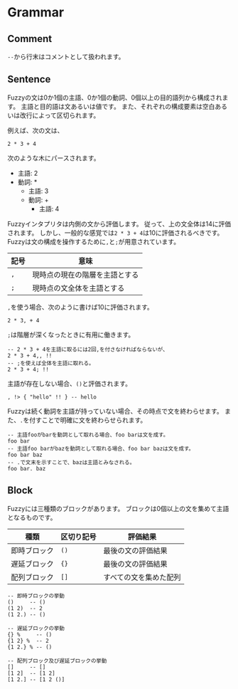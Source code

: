 # Grammar

## Comment

`--`から行末はコメントとして扱われます。

## Sentence

Fuzzyの文は0か1個の主語、0か1個の動詞、0個以上の目的語列から構成されます。
主語と目的語は文あるいは値です。
また、それぞれの構成要素は空白あるいは改行によって区切られます。

例えば、次の文は、

```fuzzy
2 * 3 + 4
```

次のような木にパースされます。

- 主語: 2
- 動詞: *
  - 主語: 3
  - 動詞: +
    - 主語: 4

Fuzzyインタプリタは内側の文から評価します。
従って、上の文全体は14に評価されます。
しかし、一般的な感覚では`2 * 3 + 4`は10に評価されるべきです。
Fuzzyは文の構成を操作するために`,`と`;`が用意されています。

| 記号 | 意味 |
| --- | --- |
| `,` | 現時点の現在の階層を主語とする |
| `;` | 現時点の文全体を主語とする |

`,`を使う場合、次のように書けば10に評価されます。

```fuzzy
2 * 3, + 4
```

`;`は階層が深くなったときに有用に働きます。

```fuzzy
-- 2 * 3 + 4を主語に取るには2回,を付さなければならないが、
2 * 3 + 4,, !!
-- ;を使えば全体を主語に取れる。
2 * 3 + 4; !!
```

主語が存在しない場合、`()`と評価されます。

```fuzzy
, !> { "hello" !! } -- hello
```

Fuzzyは続く動詞を主語が持っていない場合、その時点で文を終わらせます。
また、`.`を付すことで明確に文を終わらせられます。

```fuzzy
-- 主語fooがbarを動詞として取れる場合、foo barは文を成す。
foo bar
-- 主語foo barがbazを動詞として取れる場合、foo bar bazは文を成す。
foo bar baz
-- .で文末を示すことで、bazは主語とみなされる。
foo bar. baz
```

## Block

Fuzzyには三種類のブロックがあります。
ブロックは0個以上の文を集めて主語となるものです。

| 種類 | 区切り記号 | 評価結果 |
| --- | --- | --- |
| 即時ブロック | `()` | 最後の文の評価結果 |
| 遅延ブロック | `{}` | 最後の文の評価結果 |
| 配列ブロック | `[]` | すべての文を集めた配列 |

```fuzzy
-- 即時ブロックの挙動
()     -- ()
(1 2)  -- 2
(1 2.) -- ()

-- 遅延ブロックの挙動
{} %     -- ()
{1 2} %  -- 2
{1 2.} % -- ()

-- 配列ブロック及び遅延ブロックの挙動
[]     -- []
[1 2]  -- [1 2]
[1 2.] -- [1 2 ()]
```

